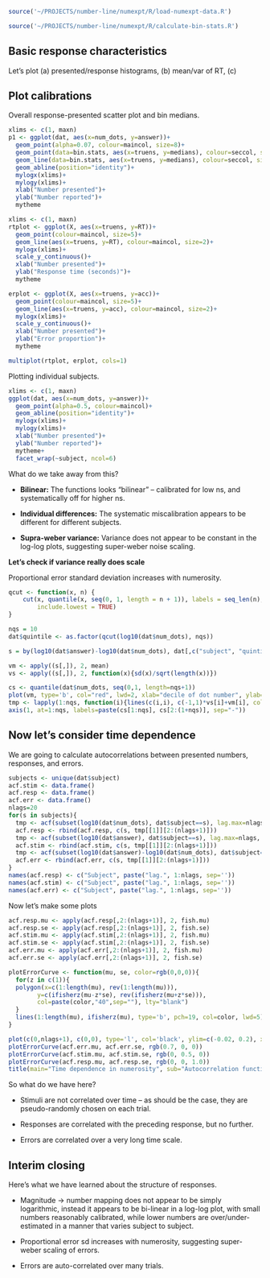 
```r
source('~/PROJECTS/number-line/numexpt/R/load-numexpt-data.R')

source('~/PROJECTS/number-line/numexpt/R/calculate-bin-stats.R')


```

Basic response characteristics
-------------

Let's plot (a) presented/response histograms, (b) mean/var of RT, (c)

Plot calibrations
-----------------

Overall response-presented scatter plot and bin medians.

```r
xlims <- c(1, maxn)
p1 <- ggplot(dat, aes(x=num_dots, y=answer))+
  geom_point(alpha=0.07, colour=maincol, size=8)+
  geom_point(data=bin.stats, aes(x=truens, y=medians), colour=seccol, size=5)+
  geom_line(data=bin.stats, aes(x=truens, y=medians), colour=seccol, size=2)+
  geom_abline(position="identity")+
  mylogx(xlims)+
  mylogy(xlims)+
  xlab("Number presented")+
  ylab("Number reported")+
  mytheme
```


```r
xlims <- c(1, maxn)
rtplot <- ggplot(X, aes(x=truens, y=RT))+
  geom_point(colour=maincol, size=5)+
  geom_line(aes(x=truens, y=RT), colour=maincol, size=2)+
  mylogx(xlims)+
  scale_y_continuous()+
  xlab("Number presented")+
  ylab("Response time (seconds)")+
  mytheme

erplot <- ggplot(X, aes(x=truens, y=acc))+
  geom_point(colour=maincol, size=5)+
  geom_line(aes(x=truens, y=acc), colour=maincol, size=2)+
  mylogx(xlims)+
  scale_y_continuous()+
  xlab("Number presented")+
  ylab("Error proportion")+
  mytheme

multiplot(rtplot, erplot, cols=1)
```


Plotting individual subjects.

```r
xlims <- c(1, maxn)
ggplot(dat, aes(x=num_dots, y=answer))+
  geom_point(alpha=0.5, colour=maincol)+
  geom_abline(position="identity")+
  mylogx(xlims)+
  mylogy(xlims)+
  xlab("Number presented")+
  ylab("Number reported")+
  mytheme+
  facet_wrap(~subject, ncol=6)
```

What do we take away from this?  

* **Bilinear:** The functions looks "bilinear" -- calibrated for low ns, and systematically off for higher ns.  

* **Individual differences:** The systematic miscalibration appears to be different for different subjects.

* **Supra-weber variance:** Variance does not appear to be constant in the log-log plots, suggesting super-weber noise scaling.

**Let's check if variance really does scale**

Proportional error standard deviation increases with numerosity.

```r
qcut <- function(x, n) {
    cut(x, quantile(x, seq(0, 1, length = n + 1)), labels = seq_len(n),
        include.lowest = TRUE)
}

nqs = 10
dat$quintile <- as.factor(qcut(log10(dat$num_dots), nqs))

s = by(log10(dat$answer)-log10(dat$num_dots), dat[,c("subject", "quintile")], sd)

vm <- apply((s[,]), 2, mean)
vs <- apply((s[,]), 2, function(x){sd(x)/sqrt(length(x))})

cs <- quantile(dat$num_dots, seq(0,1, length=nqs+1))
plot(vm, type='b', col="red", lwd=2, xlab="decile of dot number", ylab="log10(Log-Error Variance)", xaxt="n")
tmp <- lapply(1:nqs, function(i){lines(c(i,i), c(-1,1)*vs[i]+vm[i], col="red", lwd=2)})
axis(1, at=1:nqs, labels=paste(cs[1:nqs], cs[2:(1+nqs)], sep="-"))

```

Now let's consider time dependence
-------------------

We are going to calculate autocorrelations between presented numbers, responses, and errors.

```r
subjects <- unique(dat$subject)
acf.stim <- data.frame()
acf.resp <- data.frame()
acf.err <- data.frame()
nlags=20
for(s in subjects){
  tmp <- acf(subset(log10(dat$num_dots), dat$subject==s), lag.max=nlags, plot=F)
  acf.resp <- rbind(acf.resp, c(s, tmp[[1]][2:(nlags+1)]))
  tmp <- acf(subset(log10(dat$answer), dat$subject==s), lag.max=nlags, plot=F)
  acf.stim <- rbind(acf.stim, c(s, tmp[[1]][2:(nlags+1)]))
  tmp <- acf(subset(log10(dat$answer)-log10(dat$num_dots), dat$subject==s), lag.max=nlags, plot=F)
  acf.err <- rbind(acf.err, c(s, tmp[[1]][2:(nlags+1)]))
}
names(acf.resp) <- c("Subject", paste("lag.", 1:nlags, sep=''))
names(acf.stim) <- c("Subject", paste("lag.", 1:nlags, sep=''))
names(acf.err) <- c("Subject", paste("lag.", 1:nlags, sep=''))
```

Now let's make some plots

```r
acf.resp.mu <- apply(acf.resp[,2:(nlags+1)], 2, fish.mu)
acf.resp.se <- apply(acf.resp[,2:(nlags+1)], 2, fish.se)
acf.stim.mu <- apply(acf.stim[,2:(nlags+1)], 2, fish.mu)
acf.stim.se <- apply(acf.stim[,2:(nlags+1)], 2, fish.se)
acf.err.mu <- apply(acf.err[,2:(nlags+1)], 2, fish.mu)
acf.err.se <- apply(acf.err[,2:(nlags+1)], 2, fish.se)

plotErrorCurve <- function(mu, se, color=rgb(0,0,0)){
  for(z in c(1)){
  polygon(x=c(1:length(mu), rev(1:length(mu))), 
        y=c(ifisherz(mu-z*se), rev(ifisherz(mu+z*se))), 
        col=paste(color,"40",sep=""), lty="blank")
  }
  lines(1:length(mu), ifisherz(mu), type='b', pch=19, col=color, lwd=5)
}

plot(c(0,nlags+1), c(0,0), type='l', col='black', ylim=c(-0.02, 0.2), xlim=c(1, nlags), xlab="Lag", ylab="Autocorrelation")
plotErrorCurve(acf.err.mu, acf.err.se, rgb(0.7, 0, 0))
plotErrorCurve(acf.stim.mu, acf.stim.se, rgb(0, 0.5, 0))
plotErrorCurve(acf.resp.mu, acf.resp.se, rgb(0, 0, 1.0))
title(main="Time dependence in numerosity", sub="Autocorrelation functions for stimulus, response, error")
```

So what do we have here?

* Stimuli are not correlated over time -- as should be the case, they are pseudo-randomly chosen on each trial.

* Responses are correlated with the preceding response, but no further.

* Errors are correlated over a very long time scale.

Interim closing
--------

Here's what we have learned about the structure of responses.

* Magnitude -> number mapping does not appear to be simply logarithmic, instead it appears to be bi-linear in a log-log plot, with small numbers reasonably calibrated, while lower numbers are over/under-estimated in a manner that varies subject to subject.

* Proportional error sd increases with numerosity, suggesting super-weber scaling of errors.

* Errors are auto-correlated over many trials.




